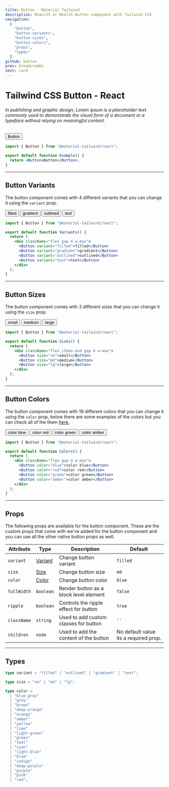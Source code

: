 ```yaml
---
title: Button - Material Tailwind
description: ReactJS or NextJS Button component with Tailwind CSS.
navigation:
  [
    "button",
    "button-variants",
    "button-sizes",
    "button-colors",
    "props",
    "types"
  ]
github: button
prev: breadcrumbs
next: card
---
```


# Tailwind CSS Button - React

###### In publishing and graphic design, Lorem ipsum is a placeholder text commonly used to demonstrate the visual form of a document or a typeface without relying on meaningful content.

<ComponentCard id="button">
  <Button>Button</Button>
</ComponentCard>

```jsx showLineNumbers {1, 4}
import { Button } from "@material-tailwind/react";

export default function Example() {
  return <Button>Button</Button>;
}
```

---

## Button Variants

The button component comes with 4 different variants that you can change it using the <Code>variant</Code> prop.

<ComponentCard id="button-variants">
  <div className="flex gap-4 w-max">
    <Button>filled</Button>
    <Button variant="gradient">gradient</Button>
    <Button variant="outlined">outlined</Button>
    <Button variant="text">text</Button>
  </div>
</ComponentCard>

```jsx showLineNumbers {6-9}
import { Button } from "@material-tailwind/react";

export default function Variants() {
  return (
    <div className="flex gap-4 w-max">
      <Button variant="filled">filled</Button>
      <Button variant="gradient">gradient</Button>
      <Button variant="outlined">outlined</Button>
      <Button variant="text">text</Button>
    </div>
  );
}
```

---

## Button Sizes

The button component comes with 3 different sizes that you can change it using the <Code>size</Code> prop.

<ComponentCard id="button-sizes">
  <div className="flex items-end gap-4 w-max">
    <Button size="sm">small</Button>
    <Button>medium</Button>
    <Button size="lg">large</Button>
  </div>
</ComponentCard>

```jsx showLineNumbers {6-8}
import { Button } from "@material-tailwind/react";

export default function Sizes() {
  return (
    <div className="flex items-end gap-4 w-max">
      <Button size="sm">small</Button>
      <Button size="md">medium</Button>
      <Button size="lg">large</Button>
    </div>
  );
}
```

---

## Button Colors

The button component comes with 19 different colors that you can change it using the <Code>color</Code> prop, below there are some examples of the colors but you can check all of the them [here.](#props)

<ComponentCard id="button-colors">
  <div className="flex gap-4 w-max">
    <Button color="blue">color blue</Button>
    <Button color="red">color red</Button>
    <Button color="green">color green</Button>
    <Button color="amber">color amber</Button>
  </div>
</ComponentCard>

```jsx showLineNumbers {6-9}
import { Button } from "@material-tailwind/react";

export default function Colors() {
  return (
    <div className="flex gap-4 w-max">
      <Button color="blue">color blue</Button>
      <Button color="red">color red</Button>
      <Button color="green">color green</Button>
      <Button color="amber">color amber</Button>
    </div>
  );
}
```

---

## Props

<span id="props" className="scroll-mt-48" />
The following props are available for the button component. These are the custom
props that come with we've added for the button component and you can use all the
other native button props as well.

| Attribute   | Type                       | Description                            | Default                               |
| ----------- | -------------------------- | -------------------------------------- | ------------------------------------- |
| `variant`   | [Variant](#types)          | Change button variant                  | <Code small>filled</Code>             |
| `size`      | [Size](#types)             | Change button size                     | <Code small>md</Code>                 |
| `color`     | [Color](#types)            | Change button color                    | <Code small>blue</Code>               |
| `fullWidth` | <Code small>boolean</Code> | Render button as a block level element | <Code small>false</Code>              |
| `ripple`    | <Code small>boolean</Code> | Controls the ripple effect for button  | <Code small>true</Code>               |
| `className` | <Code small>string</Code>  | Used to add custom classes for button  | `''`                                  |
| `children`  | <Code small>node</Code>    | Used to add the content of the button  | No default value its a required prop. |

---

## Types

<span id="types" className="scroll-mt-48" />

```ts
type variant = "filled" | "outlined" | "gradient" | "text";
```

```ts
type size = "sm" | "md" | "lg";
```

```ts
type color =
  | "blue-grey"
  | "grey"
  | "brown"
  | "deep-orange"
  | "orange"
  | "amber"
  | "yellow"
  | "lime"
  | "light-green"
  | "green"
  | "teal"
  | "cyan"
  | "light-blue"
  | "blue"
  | "indigo"
  | "deep-purple"
  | "purple"
  | "pink"
  | "red";
```
